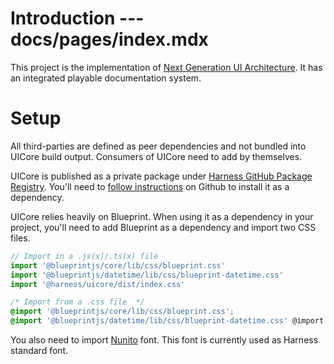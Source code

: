 # Introduction --- docs/pages/index.mdx

This project is the implementation of [Next Generation UI Architecture](https://docs.google.com/document/d/1oe_cHcDyYhwjJ6QZqyOIlpUWGgYyeCIBfUOdElg2rBg/edit#heading=h.41cp29fl3vvn). It has an integrated playable documentation system.

# Setup

All third-parties are defined as peer dependencies and not bundled into UICore build output. Consumers of UICore need to add by themselves.

UICore is published as a private package under [Harness GitHub Package Registry](https://github.com/orgs/wings-software/packages). You'll need to [follow instructions](https://help.github.com/en/github/managing-packages-with-github-package-registry/about-github-package-registry) on Github to install it as a dependency.

UICore relies heavily on Blueprint. When using it as a dependency in your project, you'll need to add Blueprint as a dependency and import two CSS files.

```js
// Import in a .js(x)/.ts(x) file
import '@blueprintjs/core/lib/css/blueprint.css'
import '@blueprintjs/datetime/lib/css/blueprint-datetime.css'
import '@harness/uicore/dist/index.css'
```

```css
/* Import from a .css file  */
@import '@blueprintjs/core/lib/css/blueprint.css';
@import '@blueprintjs/datetime/lib/css/blueprint-datetime.css' @import '@harness/uicore';
```

You also need to import [Nunito](https://fonts.google.com/specimen/Nunito?selection.family=Nunito) font. This font is currently used as Harness standard font.
